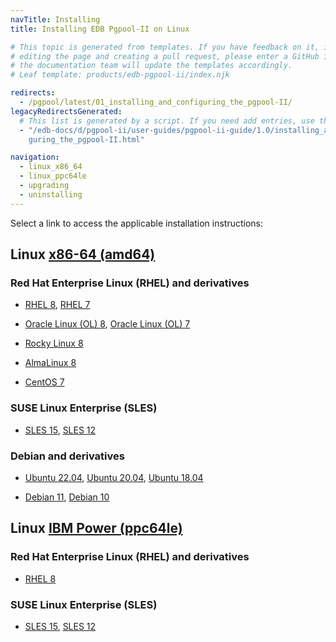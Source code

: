```yaml
---
navTitle: Installing
title: Installing EDB Pgpool-II on Linux

# This topic is generated from templates. If you have feedback on it, instead of
# editing the page and creating a pull request, please enter a GitHub issue and
# the documentation team will update the templates accordingly.
# Leaf template: products/edb-pgpool-ii/index.njk

redirects:
  - /pgpool/latest/01_installing_and_configuring_the_pgpool-II/
legacyRedirectsGenerated:
  # This list is generated by a script. If you need add entries, use the `legacyRedirects` key.
  - "/edb-docs/d/pgpool-ii/user-guides/pgpool-ii-guide/1.0/installing_and_confi\
    guring_the_pgpool-II.html"

navigation:
  - linux_x86_64
  - linux_ppc64le
  - upgrading
  - uninstalling
---
```


Select a link to access the applicable installation instructions:

## Linux [x86-64 (amd64)](linux_x86_64)

### Red Hat Enterprise Linux (RHEL) and derivatives

- [RHEL 8](linux_x86_64/pgpool_rhel_8), [RHEL 7](linux_x86_64/pgpool_rhel_7)

- [Oracle Linux (OL) 8](linux_x86_64/pgpool_rhel_8), [Oracle Linux (OL) 7](linux_x86_64/pgpool_rhel_7)

- [Rocky Linux 8](linux_x86_64/pgpool_other_linux_8)

- [AlmaLinux 8](linux_x86_64/pgpool_other_linux_8)

- [CentOS 7](linux_x86_64/pgpool_centos_7)

### SUSE Linux Enterprise (SLES)

- [SLES 15](linux_x86_64/pgpool_sles_15), [SLES 12](linux_x86_64/pgpool_sles_12)

### Debian and derivatives

- [Ubuntu 22.04](linux_x86_64/pgpool_ubuntu_22), [Ubuntu 20.04](linux_x86_64/pgpool_ubuntu_20), [Ubuntu 18.04](linux_x86_64/pgpool_ubuntu_18)

- [Debian 11](linux_x86_64/pgpool_debian_11), [Debian 10](linux_x86_64/pgpool_debian_10)

## Linux [IBM Power (ppc64le)](linux_ppc64le)

### Red Hat Enterprise Linux (RHEL) and derivatives

- [RHEL 8](linux_ppc64le/pgpool_rhel_8)

### SUSE Linux Enterprise (SLES)

- [SLES 15](linux_ppc64le/pgpool_sles_15), [SLES 12](linux_ppc64le/pgpool_sles_12)
